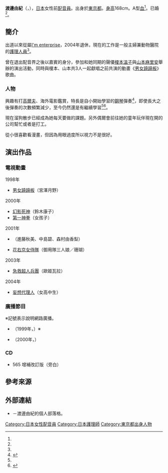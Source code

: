 {{noteTA|G1=Anime}}
{{配音員
|姓名= 渡邊由紀
|圖片= 
|尺寸= 
|替代= 
|簡介= 
|本名= 
|外文名= 渡邉 由紀
|外文= ja
|羅馬拼音= 
|英文名= 
|暱稱= 
|藝名= 
|國籍= 
|籍貫= 
|出生地= 
|出身地= {{JPN}}[[東京都|東京都]]
|死歿地= 
|出生名= 
|生年= 1981
|生月= 4
|生日= 22
|歿年= 
|歿月= 
|歿日= 
|血型= A型
|配演語言= 
|教育程度= 
|母校= 
|所屬= [[I'm_enterprise|I'm enterprise]]（最終）
|宗教信仰= 
|配偶= 有
|活躍年代= 1998年－2004年（引退）
|出道作= 宮澤月野（[[男女蹺蹺板|男女蹺蹺板]]）
|代表作= 宮澤月野（男女蹺蹺板）
|網站= 
|其他= 
|module= {{japanese|embed=yes|渡邉 由紀|わたなべ ゆき|Watanabe Yuki}}
}}
'''渡邊由紀'''（{{lang-ja|渡邉 由紀}}，{{bd|1981年|4月22日<ref>《{{link-ja|Oricon Week The Ichiban|オリコン・エンタテインメント}}》Vol.21 1999年3月29日號，[[Oricon|Oricon]]，第85頁。</ref><ref name="blog">{{Cite web|publisher=渡邊由紀的個人部落格|url=http://yaplog.jp/mamekanayuki/profile/|script-title=ja:【Profile】その内決めるって。|accessdate=2016-09-14|language=ja|archive-date=2016-06-01|archive-url=https://web.archive.org/web/20160601052747/http://yaplog.jp/mamekanayuki/profile/|dead-url=no}}</ref>||}}），[[日本|日本]]女性前[[配音員|配音員]]。出身於[[東京都|東京都]]。[[身高|身高]]168cm。A型[[血型|血]]<ref name="blog" />。已婚<ref name="blog" />。

== 簡介 ==
出道以來從屬[[I'm_enterprise|I'm enterprise]]，2004年退休，現在的工作是一般主婦兼動物醫院的[[護理人員|護理人員]]<ref name="blog" />。

曾在退出配音界之後以嘉賓的身分，參加和她同期的聲優[[榎本溫子|榎本溫子]]與[[山本麻里安|山本麻里安]]舉辦的演出活動，同時與榎本、山本共3人一起獻唱之前共演的動畫《[[男女蹺蹺板|男女蹺蹺板]]》歌曲。

=== 人物 ===
興趣有打[[高爾夫球|高爾夫]]、海外電影鑑賞，特長是自小開始學習的[[鋼琴|鋼琴]]彈奏<ref name="blog050623">{{Cite web|date=2005-06-23|publisher=渡邊由紀的個人部落格|url=http://yaplog.jp/mamekanayuki/archive/8|script-title=ja:【ピアノのせんせいのこと。】その内決めるって。|accessdate=2016-09-14|language=ja|archive-date=2017-04-08|archive-url=https://web.archive.org/web/20170408082920/http://yaplog.jp/mamekanayuki/archive/8|dead-url=no}}</ref>，即使長大之後彈奏的次數頻繁減少，至今仍然還是有繼續學習<ref name="blog050623" /><ref>{{Cite web|date=2009-02-24|publisher=渡邊由紀的個人部落格|url=http://yaplog.jp/mamekanayuki/archive/906|script-title=ja:【じゃくねんせい…】その内決めるって。|accessdate=2016-09-14|language=ja|archive-date=2017-04-08|archive-url=https://web.archive.org/web/20170408082204/http://yaplog.jp/mamekanayuki/archive/906|dead-url=no}}</ref>。

現在溜狗散步已經成為她每天要做的課題。另外偶爾會前往她的童年玩伴現在開的公司幫忙或者是打工。

從小很喜歡看漫畫，但因為用眼過度所以視力不是很好。

== 演出作品 ==
=== 電視動畫 ===
; 1998年
* [[男女蹺蹺板|男女蹺蹺板]]（宮澤月野）
; 2000年
* [[幻影死神|幻影死神]]（鈴木康子）
* [[第一神拳|第一神拳]]（女孩子）
; 2001年
* {{link-ja|學園戰記無量|学園戦記ムリョウ}}（進藤秋美、中島碧、森村由香梨）
* [[花右京女侍隊|花右京女侍隊]]（御用隊三人娘／珊瑚）
; 2003年
* [[急救超人兵團|急救超人兵團]]（歐姬瓦拉）
; 2004年
* [[妄想代理人|妄想代理人]]（女高中生）

=== 廣播節目 ===
<!--記載以常態 (上節目數次)演出為主，以特別來賓 (只有上節目一次)身分演出的不算在內。-->
※記號表示說明網路廣播。
* {{link-ja|Radio Dottoai|ラジオどっとあい|Radio Dottoai 渡邊由紀的媽媽咪～呀}}（1999年，{{link-ja|BBQR|BBQR}}）※
* {{link-ja|VOICE CREW|VOICE CREW}}（2000年，{{link-ja|NACK5|エフエムナックファイブ}}）

=== CD ===
* {{lang|ja|大学入試 ゴロで憶える古文単語ゴロ}}565 增補改訂版（旁白）

== 參考來源 ==
{{reflist}}

== 外部連結 ==
* {{lang|ja|[http://yaplog.jp/mamekanayuki/ その内決めるって。]}} {{ja icon}}－渡邊由紀的個人部落格。

{{Radio Dottoai}}
{{DEFAULTSORT:Watanabe Yuki}}
[[Category:日本女性配音員|Category:日本女性配音員]]
[[Category:日本護理師|Category:日本護理師]]
[[Category:東京都出身人物|Category:東京都出身人物]]